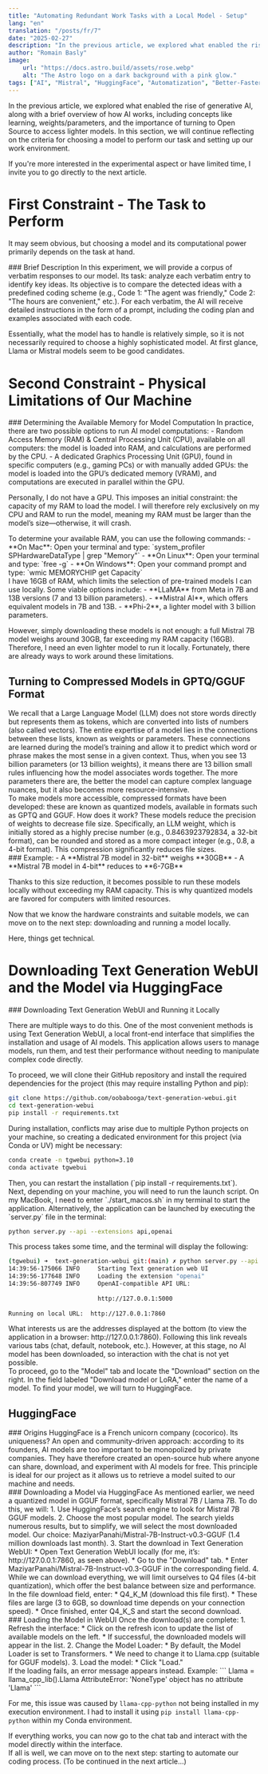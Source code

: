 ```yaml
---
title: "Automating Redundant Work Tasks with a Local Model - Setup"
lang: "en"
translation: "/posts/fr/7"
date: "2025-02-27"
description: "In the previous article, we explored what enabled the rise of generative AI, along with a brief overview of how AI works, including concepts like learning, weights/parameters, and the importance of turning to Open Source to access lighter models. In this section, we will continue reflecting on the criteria for choosing a model to perform our task and setting up our work environment. (Read more...)"
author: "Romain Basly"
image:
    url: "https://docs.astro.build/assets/rose.webp"
    alt: "The Astro logo on a dark background with a pink glow."
tags: ["AI", "Mistral", "HuggingFace", "Automatization", "Better-Faster-Stronger"]
---
```


In the previous article, we explored what enabled the rise of generative AI, along with a brief overview of how AI works, including concepts like learning, weights/parameters, and the importance of turning to Open Source to access lighter models. In this section, we will continue reflecting on the criteria for choosing a model to perform our task and setting up our work environment.

If you're more interested in the experimental aspect or have limited time, I invite you to go directly to the next article.

# First Constraint - The Task to Perform
It may seem obvious, but choosing a model and its computational power primarily depends on the task at hand.

<div>
### Brief Description
In this experiment, we will provide a corpus of verbatim responses to our model. Its task: analyze each verbatim entry to identify key ideas. Its objective is to compare the detected ideas with a predefined coding scheme (e.g., Code 1: "The agent was friendly," Code 2: "The hours are convenient," etc.).
For each verbatim, the AI will receive detailed instructions in the form of a prompt, including the coding plan and examples associated with each code.
</div>

Essentially, what the model has to handle is relatively simple, so it is not necessarily required to choose a highly sophisticated model. At first glance, Llama or Mistral models seem to be good candidates.

# Second Constraint - Physical Limitations of Our Machine
<div>
### Determining the Available Memory for Model Computation
In practice, there are two possible options to run AI model computations:
- Random Access Memory (RAM) & Central Processing Unit (CPU), available on all computers: the model is loaded into RAM, and calculations are performed by the CPU.
- A dedicated Graphics Processing Unit (GPU), found in specific computers (e.g., gaming PCs) or with manually added GPUs: the model is loaded into the GPU’s dedicated memory (VRAM), and computations are executed in parallel within the GPU.
</div>

Personally, I do not have a GPU. This imposes an initial constraint: the capacity of my RAM to load the model. I will therefore rely exclusively on my CPU and RAM to run the model, meaning my RAM must be larger than the model’s size—otherwise, it will crash.

<div>
To determine your available RAM, you can use the following commands:
- **On Mac**: Open your terminal and type: `system_profiler SPHardwareDataType | grep "Memory"`
- **On Linux**: Open your terminal and type: `free -g`
- **On Windows**: Open your command prompt and type: `wmic MEMORYCHIP get Capacity`
</div>

<div>
I have 16GB of RAM, which limits the selection of pre-trained models I can use locally. Some viable options include:
- **LLaMA** from Meta in 7B and 13B versions (7 and 13 billion parameters).
- **Mistral AI**, which offers equivalent models in 7B and 13B.
- **Phi-2**, a lighter model with 3 billion parameters.
</div>

However, simply downloading these models is not enough: a full Mistral 7B model weighs around 30GB, far exceeding my RAM capacity (16GB). Therefore, I need an even lighter model to run it locally. Fortunately, there are already ways to work around these limitations.


## Turning to Compressed Models in GPTQ/GGUF Format
<div>
We recall that a Large Language Model (LLM) does not store words directly but represents them as tokens, which are converted into lists of numbers (also called vectors). The entire expertise of a model lies in the connections between these lists, known as weights or parameters. These connections are learned during the model’s training and allow it to predict which word or phrase makes the most sense in a given context. Thus, when you see 13 billion parameters (or 13 billion weights), it means there are 13 billion small rules influencing how the model associates words together. The more parameters there are, the better the model can capture complex language nuances, but it also becomes more resource-intensive.

<div>
To make models more accessible, compressed formats have been developed: these are known as quantized models, available in formats such as GPTQ and GGUF. How does it work? These models reduce the precision of weights to decrease file size. Specifically, an LLM weight, which is initially stored as a highly precise number (e.g., 0.8463923792834, a 32-bit format), can be rounded and stored as a more compact integer (e.g., 0.8, a 4-bit format). This compression significantly reduces file sizes.
</div>

<div>
### Example:
- A **Mistral 7B model in 32-bit** weighs **30GB**
- A **Mistral 7B model in 4-bit** reduces to **6-7GB**
</div>
</div>

Thanks to this size reduction, it becomes possible to run these models locally without exceeding my RAM capacity. This is why quantized models are favored for computers with limited resources.

Now that we know the hardware constraints and suitable models, we can move on to the next step: downloading and running a model locally.

Here, things get technical.

# Downloading Text Generation WebUI and the Model via HuggingFace
<div>
### Downloading Text Generation WebUI and Running it Locally

There are multiple ways to do this. One of the most convenient methods is using Text Generation WebUI, a local front-end interface that simplifies the installation and usage of AI models. This application allows users to manage models, run them, and test their performance without needing to manipulate complex code directly.
</div>

<div>
To proceed, we will clone their GitHub repository and install the required dependencies for the project (this may require installing Python and pip):

```bash
git clone https://github.com/oobabooga/text-generation-webui.git
cd text-generation-webui
pip install -r requirements.txt
```
</div>

<div>
During installation, conflicts may arise due to multiple Python projects on your machine, so creating a dedicated environment for this project (via Conda or UV) might be necessary:

```bash
conda create -n tgwebui python=3.10
conda activate tgwebui
```
</div>

<div>
Then, you can restart the installation (`pip install -r requirements.txt`).
</div>

<div>
Next, depending on your machine, you will need to run the launch script. On my MacBook, I need to enter `./start_macos.sh` in my terminal to start the application. Alternatively, the application can be launched by executing the `server.py` file in the terminal:

```bash
python server.py --api --extensions api,openai
```
</div>

<div>
This process takes some time, and the terminal will display the following:

```bash
(tgwebui) ➜  text-generation-webui git:(main) ✗ python server.py --api --extensions api,openai 
14:39:56-175066 INFO     Starting Text generation web UI                                                                                      
14:39:56-177648 INFO     Loading the extension "openai"                                                                                       
14:39:56-807749 INFO     OpenAI-compatible API URL:                                                                                            
                                                                                                                                              
                         http://127.0.0.1:5000                                                                                                 
                                                                                                                                              
Running on local URL:  http://127.0.0.1:7860
```
</div>

<div>
What interests us are the addresses displayed at the bottom (to view the application in a browser: http://127.0.0.1:7860). Following this link reveals various tabs (chat, default, notebook, etc.). However, at this stage, no AI model has been downloaded, so interaction with the chat is not yet possible.
</div>

<div>
To proceed, go to the "Model" tab and locate the "Download" section on the right. In the field labeled "Download model or LoRA," enter the name of a model. To find your model, we will turn to HuggingFace.
</div>

## HuggingFace
<div>
### Origins
HuggingFace is a French unicorn company (cocorico). Its uniqueness? An open and community-driven approach: according to its founders, AI models are too important to be monopolized by private companies. They have therefore created an open-source hub where anyone can share, download, and experiment with AI models for free.
This principle is ideal for our project as it allows us to retrieve a model suited to our machine and needs.
</div>

<div>
### Downloading a Model via HuggingFace
As mentioned earlier, we need a quantized model in GGUF format, specifically Mistral 7B / Llama 7B. To do this, we will:
1. Use HuggingFace’s search engine to look for Mistral 7B GGUF models.
2. Choose the most popular model. The search yields numerous results, but to simplify, we will select the most downloaded model. Our choice: MaziyarPanahi/Mistral-7B-Instruct-v0.3-GGUF (1.4 million downloads last month).
3. Start the download in Text Generation WebUI:
    * Open Text Generation WebUI locally (for me, it’s: http://127.0.0.1:7860, as seen above).
    * Go to the "Download" tab.
    * Enter MaziyarPanahi/Mistral-7B-Instruct-v0.3-GGUF in the corresponding field.
4. While we can download everything, we will limit ourselves to Q4 files (4-bit quantization), which offer the best balance between size and performance. In the file download field, enter:
    * Q4_K_M (download this file first).
    * These files are large (3 to 6GB, so download time depends on your connection speed).
    * Once finished, enter Q4_K_S and start the second download.
</div>

<div>
### Loading the Model in WebUI
Once the download(s) are complete:
1. Refresh the interface:
    * Click on the refresh icon to update the list of available models on the left.
    * If successful, the downloaded models will appear in the list.
2. Change the Model Loader:
    * By default, the Model Loader is set to Transformers.
    * We need to change it to Llama.cpp (suitable for GGUF models).
3. Load the model:
    * Click "Load."
</div>

<div>
If the loading fails, an error message appears instead.
Example:
```
Llama = llama_cpp_lib().Llama
AttributeError: 'NoneType' object has no attribute 'Llama'
```
</div>

For me, this issue was caused by `llama-cpp-python` not being installed in my execution environment. I had to install it using `pip install llama-cpp-python` within my Conda environment.

<div>
If everything works, you can now go to the chat tab and interact with the model directly within the interface.
</div>

<div>
If all is well, we can move on to the next step: starting to automate our coding process. (To be continued in the next article...)
</div>